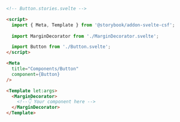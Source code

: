 ```html
<!-- Button.stories.svelte -->

<script>
  import { Meta, Template } from '@storybook/addon-svelte-csf';
  
  import MarginDecorator from './MarginDecorator.svelte';

  import Button from './Button.svelte';
</script>

<Meta
  title="Components/Button"
  component={Button}
/>

<Template let:args>
  <MarginDecorator>
    <!--👇 Your component here -->
  </MarginDecorator>
</Template>
```
